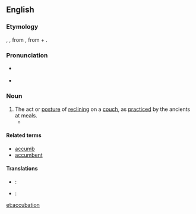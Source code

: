 ==English==

===Etymology===
{{etyl|la}} {{term|accubatio|lang=la}}, {{term|accubitio|lang=la}}, from {{term|accubare|accubāre|to recline|lang=la}}, from {{term||ad-|lang=la}} + {{term|cubare|cubāre|to lie down|lang=la}}.

===Pronunciation===
* {{a|US}} {{IPA|/ˌɑ.kju.'beɪ.ʃən/}}
* {{rhymes|eɪʃən}}

===Noun===
{{en-noun|-}}

# The act or [[posture]] of [[reclining]] on a [[couch]], as [[practiced]] by the ancients at meals.
#* {{quote-journal|journal=Journal of Biblical literature|volume=21-22|page=64|year=1902|passage='''Accubation''' was introduced in Rome after the first Punic War (264-241 BC). In Greece '''accubation''' was unknown at the time of the Homeric poems (cf. Od. i. 145 ἑξείης ἕζοντο κατὰ κλισμούς τε θρόνους τε, XV. 134 ἑζέσθην δ᾽ ἄρ᾽ ἔπειτα κατὰ κλισμούς τε θρόνους τε), but afterwards the Greeks and Romans adopted this Oriental fashion and lay very nearly flat on their breasts while taking their meals, or in a semi-sitting posture supported on the left elbow.|url=http://books.google.com/books?id=XA1AZqgPF74C}}

====Related terms====
* [[accumb]]
* [[accumbent]]

====Translations====
{{trans-top|the act or posture of reclining on a couch}}
{{trans-mid}}
{{trans-bottom}}
{{checktrans-top}}
* {{ttbc|fr}}: {{t-|fr|accubation}}
* {{ttbc|la}}: {{t-|la|accubatio}}
{{trans-bottom}}

[[et:accubation]]